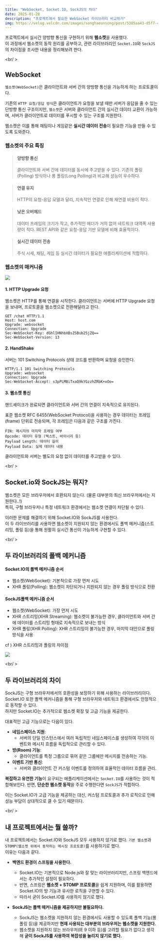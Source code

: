 ```yaml
---
title: "WebSocket, Socket.IO, SockJS의 차이"
date: 2025-01-28
description: "프로젝트에서 필요한 WebSocket 라이브러리 비교하기"
img: https://velog.velcdn.com/images/songhaeunsong/post/5385aa43-d5f7-44c1-9584-4e19f42bb551/image.png
---
```


프로젝트에서 실시간 양방향 통신을 구현하기 위해 **웹소켓**을 사용했다.  
이 과정에서 웹소켓의 동작 원리를 공부하고, 관련 라이브러리인 `Socket.IO`와 `SockJS`의 차이점을 조사한 내용을 정리해보려 한다.

<br/ >

## WebSocket

`웹소켓(WebSocket)`은 클라이언트와 서버 간의 양방향 통신을 가능하게 하는 프로토콜이다.

기존의 `HTTP 요청/응답 방식`은 클라이언트가 요청을 보낼 때만 서버가 응답을 줄 수 있는 단방향 통신 구조이지만, `웹소켓`은 서버와 클라이언트 간의 실시간 데이터 교환이 가능하며, 서버가 클라이언트로 데이터를 푸시할 수 있는 구조를 지원한다.

웹소켓은 이를 통해 채팅이나 게임같은 **실시간 데이터 전송**이 필요한 기능을 만들 수 있도록 도와준다.

### 웹소켓의 주요 특징

> #### 양방향 통신
>
> 클라이언트와 서버 간에 데이터를 동시에 주고받을 수 있다.
> 기존의 폴링(Polling) 방식이나 롱 폴링(Long Polling)과 비교해 성능이 우수하다.

> #### 연결 유지
>
> HTTP의 요청-응답 모델과 달리, 지속적인 연결로 인해 재연결 비용이 적다.

> #### 낮은 오버헤드
>
> 데이터 프레임의 크기가 작고, 추가적인 헤더가 거의 없어 네트워크 대역폭 사용량이 적다.
> REST API와 같은 요청-응답 기반 모델에 비해 효율적이다.

> #### 실시간 데이터 전송
>
> 주식 시세, 채팅, 게임 등 실시간 데이터가 필요한 애플리케이션에 적합하다.

### 웹소켓의 매커니즘

![](https://velog.velcdn.com/images/songhaeunsong/post/6eeaf478-6374-47c4-a557-5261e5d0ff6e/image.png)

#### 1. HTTP Upgrade 요청

웹소켓은 HTTP를 통해 연결을 시작한다.
클라이언트는 서버에 HTTP Upgrade 요청을 보내며, 프로토콜을 웹소켓으로 전환해달라고 한다.

```
GET /chat HTTP/1.1
Host: host.com
Upgrade: websocket
Connection: Upgrade
Sec-WebSocket-Key: dGhlIHNhbXBsZSBub25jZQ==
Sec-WebSocket-Version: 13
```

#### 2. HandShake

서버는 101 Switching Protocols 상태 코드를 반환하며 요청을 승인한다.

```
HTTP/1.1 101 Switching Protocols
Upgrade: websocket
Connection: Upgrade
Sec-WebSocket-Accept: s3pPLMBiTxaQ9kYGzzhZRbK+xOo=
```

#### 3. 웹소켓 통신

핸드셰이크가 완료되면 클라이언트와 서버 간의 연결이 지속적으로 유지된다.

표준 웹소켓 RFC 6455(WebSocket Protocol)을 사용하는 경우
데이터는 프레임(frame) 단위로 전송되며, 각 프레임은 다음과 같은 구조를 가진다.

```
FIN: 메시지의 마지막 프레임 여부
Opcode: 데이터 유형 (텍스트, 바이너리 등)
Payload Length: 데이터 길이
Payload Data: 실제 데이터 내용
```

클라이언트와 서버는 별도의 요청 없이 데이터를 주고받을 수 있다.

<br/ >

## Socket.io와 SockJS는 뭐지?

웹소켓은 모든 브라우저에서 호환되지 않는다. (물론 대부분의 최신 브라우저에서는 지원한다..!)  
특히, 구형 브라우저나 특정 네트워크 환경에서는 웹소켓 연결이 차단될 수 있다.

이러한 문제를 해결하기 위해 Socket.IO와 SockJS를 사용한다.  
이 두 라이브러리를 사용하면 웹소켓이 지원되지 않는 환경에서도 폴백 메커니즘(스트리밍, 폴링 등)을 통해 원활히 실시간 통신이 가능하게 구현할 수 있다.

<br/ >

## 두 라이브러리의 폴백 메커니즘

#### Socket.IO의 폴백 메커니즘 순서

- 웹소켓(WebSocket): 기본적으로 가장 먼저 시도
- XHR 폴링(Polling): 웹소켓이 차단되거나 지원되지 않는 경우 폴링 방식으로 전환

#### SockJS폴백 메커니즘 순서

- 웹소켓(WebSocket): 가장 먼저 시도
- XHR 스트리밍(XHR Streaming): 웹소켓이 불가능한 경우, 클라이언트와 서버 간에 데이터를 스트리밍 형태로 지속적으로 보내는 방식
- XHR 폴링(XHR Polling): XHR 스트리밍이 불가능한 경우, 마지막 대안으로 폴링 방식을 사용

cf ) XHR 스트리밍과 폴링의 차이점

![](https://velog.velcdn.com/images/songhaeunsong/post/7063ef78-b363-4711-8fdb-54e1ff2fa00e/image.png)

<br/ >

## 두 라이브러리의 차이

SockJS는 구형 브라우저에서의 호환성을 보장하기 위해 사용하는 라이브러리이다.  
Socket.IO 또한 폴백 메커니즘을 통해 구형 브라우저와 네트워크 환경에서도 안정적으로 동작할 수 있다.  
하지만 Socket.IO는 추가적으로 웹소켓 확장 및 고급 기능을 제공한다.

대표적인 고급 기능으로는 다음이 있다.

- **네임스페이스 지원**:
  - 서버의 단일 인스턴스에서 여러 독립적인 네임스페이스를 생성하여 각각의 이벤트와 메시지 흐름을 독립적으로 관리할 수 있다.
- **방(Room) 기능**:
  - 클라이언트를 특정 그룹으로 묶어 같은 그룹에만 메시지를 전송하는 기능.
- **이벤트 기반 통신**:
  - 서버와 클라이언트 간 커스텀 이벤트를 정의하여 효율적인 데이터 흐름을 관리.

**복잡하고 유연한 기능**이 요구되는 애플리케이션에서는 `Socket.IO`를 사용하는 것이 적합해보인다.
반면, **단순한 웹소켓 동작**을 주로 수행한다면 `SockJS`가 적합하다.

이는 Socket.IO가 고급 기능을 제공하는 대신, 커스텀 프로토콜과 추가 로직으로 인해 성능 부담이 상대적으로 클 수 있기 때문이다.

<br/ >

## 내 프로젝트에서는 뭘 쓸까?

내 프로젝트에서는 Socket.IO와 SockJS 모두 사용하지 않기로 했다.
`기본 웹소켓`과 `STOMP(웹소켓 위에서 동작하는 메시징 프로토콜)`를 사용하기로 했다.  
이유는 다음과 같다.

- **백엔드 환경이 스프링을 사용한다.**

  - Socket.IO는 기본적으로 Node.js와 잘 맞는 라이브러리지만, 스프링 백엔드에서는 추가적인 설정이 필요하다.
  - 반면, 스프링은 **웹소켓 + STOMP 프로토콜**을 쉽게 지원하며, 이를 활용하면 Socket.IO의 방 기능과 유사한 로직을 구현할 수 있다.
  - 따라서 굳이 Socket.IO를 사용하지 않기로 했다.

- **SockJS는 폴백 매커니즘을 제공하지만 불필요하다.**
  - SockJS는 웹소켓을 지원하지 않는 환경에서도 사용할 수 있도록 폴백 기능(롱 폴링 등)을 제공하지만 **현재 사용되는 대부분의 브라우저는 웹소켓을 지원한다.**
  - 웹소켓을 지원하지 않는 브라우저(IE 9 이하 등)를 고려할 필요가 없다고 생각해 **굳이 SockJS를 사용하여 복잡성을 늘리지 않기로 했다.**

